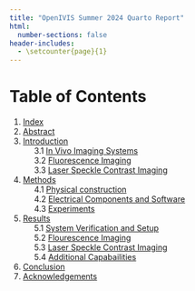 ```yaml
---
title: "OpenIVIS Summer 2024 Quarto Report"
html:
  number-sections: false
header-includes:
  - \setcounter{page}{1} 
---
```

# Table of Contents {.unnumbered}
1. [Index](index.qmd)
2. [Abstract](/sections/abstract/abstract.qmd)
3. [Introduction](/sections//introduction/introduction.qmd)  
&nbsp;&nbsp;&nbsp;&nbsp; 3.1 [In Vivo Imaging Systems](/sections//introduction/introduction.qmd#in-vivo-imaging-systems)     
&nbsp;&nbsp;&nbsp;&nbsp; 3.2 [Fluorescence Imaging](/sections//introduction/introduction.qmd#in-vivo-imaging-systems)      
&nbsp;&nbsp;&nbsp;&nbsp; 3.3 [Laser Speckle Contrast Imaging](/sections//introduction/introduction.qmd#laser-speckle-contrast-imaging)         
4. [Methods](/sections//methods/methods.qmd)    
&nbsp;&nbsp;&nbsp;&nbsp; 4.1 [Physical construction](/sections/methods/methods.qmd#physical-construction)    
&nbsp;&nbsp;&nbsp;&nbsp; 4.2 [Electrical Components and Software](/sections/methods/methods.qmd#electrical-components-and-software)    
&nbsp;&nbsp;&nbsp;&nbsp; 4.3 [Experiments](/sections/methods/methods.qmd#experiments)       
5. [Results](/sections/results/results.qmd)    
&nbsp;&nbsp;&nbsp;&nbsp; 5.1 [System Verification and Setup](/sections/results/results.qmd#system-verification-and-setup)    
&nbsp;&nbsp;&nbsp;&nbsp; 5.2 [Flourescence Imaging](/sections/results/results.qmd#flourescence-imaging)    
&nbsp;&nbsp;&nbsp;&nbsp; 5.3 [Laser Speckle Contrast Imaging](/sections/results/results.qmd#laser-speckle-contrast-imaging)       
&nbsp;&nbsp;&nbsp;&nbsp; 5.4 [Additional Capabailities](/sections/results/results.qmd#additional-capabilities)       
6. [Conclusion](/sections/conclusion/conclusion.qmd)
7. [Acknowledgements](/sections/acknowledgements/acknowledgements.qmd)
